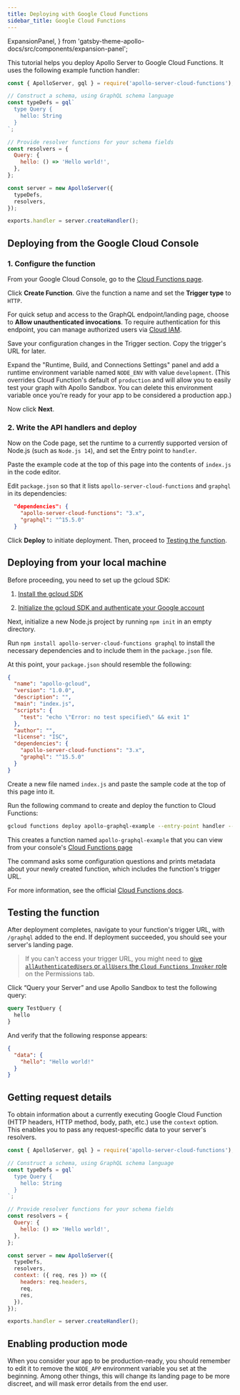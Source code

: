 ```yaml
---
title: Deploying with Google Cloud Functions
sidebar_title: Google Cloud Functions
---
```


  ExpansionPanel,
} from 'gatsby-theme-apollo-docs/src/components/expansion-panel';

This tutorial helps you deploy Apollo Server to Google Cloud Functions. It uses the following example function handler:

<ExpansionPanel title="Click to expand">

```javascript:title=index.js
const { ApolloServer, gql } = require('apollo-server-cloud-functions');

// Construct a schema, using GraphQL schema language
const typeDefs = gql`
  type Query {
    hello: String
  }
`;

// Provide resolver functions for your schema fields
const resolvers = {
  Query: {
    hello: () => 'Hello world!',
  },
};

const server = new ApolloServer({
  typeDefs,
  resolvers,
});

exports.handler = server.createHandler();
```

</ExpansionPanel>


## Deploying from the Google Cloud Console

### 1. Configure the function

From your Google Cloud Console, go to the [Cloud Functions page](https://console.cloud.google.com/functions/list).

Click **Create Function**. Give the function a name and set the **Trigger type** to `HTTP`.

For quick setup and access to the GraphQL endpoint/landing page, choose to **Allow unauthenticated invocations**. To require authentication for this endpoint, you can manage authorized users via [Cloud IAM](https://console.cloud.google.com/iam-admin/iam).

Save your configuration changes in the Trigger section. Copy the trigger's URL for later.

Expand the "Runtime, Build, and Connections Settings" panel and add a runtime environment variable named `NODE_ENV` with value `development`. (This overrides Cloud Function's default of `production` and will allow you to easily test your graph with Apollo Sandbox. You can delete this environment variable once you're ready for your app to be considered a production app.)

Now click **Next**.

### 2. Write the API handlers and deploy

Now on the Code page, set the runtime to a currently supported version of Node.js (such as `Node.js 14`), and set the Entry point to `handler`.

Paste the example code at the top of this page into the contents of `index.js` in the code editor.

Edit `package.json` so that it lists `apollo-server-cloud-functions` and `graphql` in its dependencies:

```json:title=package.json
  "dependencies": {
    "apollo-server-cloud-functions": "3.x",
    "graphql": "^15.5.0"
  }
```

Click **Deploy** to initiate deployment. Then, proceed to [Testing the function](#testing-the-function).


## Deploying from your local machine

Before proceeding, you need to set up the gcloud SDK:

1. [Install the gcloud SDK](https://cloud.google.com/sdk/docs/install)

2. [Initialize the gcloud SDK and authenticate your Google account](https://cloud.google.com/sdk/docs/initializing)

Next, initialize a new Node.js project by running `npm init` in an empty directory.

Run `npm install apollo-server-cloud-functions graphql` to install the necessary dependencies and to include them in the `package.json` file.

At this point, your `package.json` should resemble the following:

```json
{
  "name": "apollo-gcloud",
  "version": "1.0.0",
  "description": "",
  "main": "index.js",
  "scripts": {
    "test": "echo \"Error: no test specified\" && exit 1"
  },
  "author": "",
  "license": "ISC",
  "dependencies": {
    "apollo-server-cloud-functions": "3.x",
    "graphql": "^15.5.0"
  }
}
```

Create a new file named `index.js` and paste the sample code at the top of this page into it.

Run the following command to create and deploy the function to Cloud Functions:

```bash
gcloud functions deploy apollo-graphql-example --entry-point handler --runtime nodejs14 --trigger-http
```

This creates a function named `apollo-graphql-example` that you can view from your console's [Cloud Functions page](https://console.cloud.google.com/functions/list)

The command asks some configuration questions and prints metadata about your newly created function, which includes the function's trigger URL.

For more information, see the official [Cloud Functions docs](https://cloud.google.com/functions/docs/deploying/filesystem).

## Testing the function

After deployment completes, navigate to your function's trigger URL, with `/graphql` added to the end. If deployment succeeded, you should see your server's landing page.

> If you can't access your trigger URL, you might need to [give `allAuthenticatedUsers` or `allUsers` the `Cloud Functions Invoker` role](https://cloud.google.com/iam/docs/overview#all-authenticated-users) on the Permissions tab.

Click <q>Query your Server</q> and use Apollo Sandbox to test the following query:

```graphql
query TestQuery {
  hello
}
```

And verify that the following response appears:

```json
{
  "data": {
    "hello": "Hello world!"
  }
}
```

## Getting request details

To obtain information about a currently executing Google Cloud Function (HTTP headers, HTTP method, body, path, etc.) use the `context` option. This enables you to pass any request-specific data to your server's resolvers.

```javascript
const { ApolloServer, gql } = require('apollo-server-cloud-functions');

// Construct a schema, using GraphQL schema language
const typeDefs = gql`
  type Query {
    hello: String
  }
`;

// Provide resolver functions for your schema fields
const resolvers = {
  Query: {
    hello: () => 'Hello world!',
  },
};

const server = new ApolloServer({
  typeDefs,
  resolvers,
  context: ({ req, res }) => ({
    headers: req.headers,
    req,
    res,
  }),
});

exports.handler = server.createHandler();
```

## Enabling production mode

When you consider your app to be production-ready, you should remember to edit it to remove the `NODE_APP` environment variable you set at the beginning. Among other things, this will change its landing page to be more discreet, and will mask error details from the end user.
